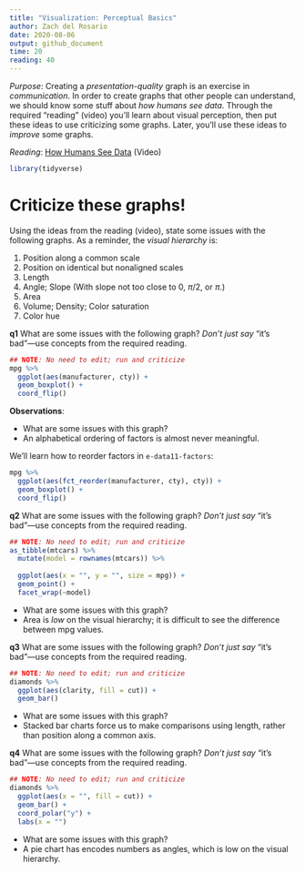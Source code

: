 ```yaml
---
title: "Visualization: Perceptual Basics"
author: Zach del Rosario
date: 2020-08-06
output: github_document
time: 20
reading: 40
---
```


*Purpose*: Creating a *presentation-quality* graph is an exercise in *communication*. In order to create graphs that other people can understand, we should know some stuff about *how humans see data*. Through the required "reading" (video) you'll learn about visual perception, then put these ideas to use criticizing some graphs. Later, you'll use these ideas to *improve* some graphs.

*Reading*: [How Humans See Data](https://www.youtube.com/watch?v=fSgEeI2Xpdc&list=PLluqivwOH1ouKkbM0c6x-g7DQnXF0UmC0&index=37&t=0s) (Video)

```r
library(tidyverse)
```

# Criticize these graphs!
<!-- -------------------------------------------------- -->

Using the ideas from the reading (video), state some issues with the following graphs. As a reminder, the *visual hierarchy* is:

1. Position along a common scale
2. Position on identical but nonaligned scales
3. Length
4. Angle; Slope (With slope not too close to 0, $\pi/2$, or $\pi$.)
5. Area
6. Volume; Density; Color saturation
7. Color hue

__q1__ What are some issues with the following graph? *Don't just say* "it's bad"---use concepts from the required reading.

```r
## NOTE: No need to edit; run and criticize
mpg %>%
  ggplot(aes(manufacturer, cty)) +
  geom_boxplot() +
  coord_flip()
```

**Observations**:

<!-- task-begin -->
- What are some issues with this graph?
<!-- task-end -->
<!-- solution-begin -->
- An alphabetical ordering of factors is almost never meaningful.

We'll learn how to reorder factors in `e-data11-factors`:

```r
mpg %>%
  ggplot(aes(fct_reorder(manufacturer, cty), cty)) +
  geom_boxplot() +
  coord_flip()
```
<!-- solution-end -->

__q2__ What are some issues with the following graph? *Don't just say* "it's bad"---use concepts from the required reading.

```r
## NOTE: No need to edit; run and criticize
as_tibble(mtcars) %>% 
  mutate(model = rownames(mtcars)) %>% 
  
  ggplot(aes(x = "", y = "", size = mpg)) +
  geom_point() +
  facet_wrap(~model)
```

<!-- task-begin -->
- What are some issues with this graph?
<!-- task-end -->
<!-- solution-begin -->
- Area is *low* on the visual hierarchy; it is difficult to see the difference between mpg values.
<!-- solution-end -->

__q3__ What are some issues with the following graph? *Don't just say* "it's bad"---use concepts from the required reading.

```r
## NOTE: No need to edit; run and criticize
diamonds %>% 
  ggplot(aes(clarity, fill = cut)) +
  geom_bar()
```

<!-- task-begin -->
- What are some issues with this graph?
<!-- task-end -->
<!-- solution-begin -->
- Stacked bar charts force us to make comparisons using length, rather than position along a common axis.
<!-- solution-end -->

__q4__ What are some issues with the following graph? *Don't just say* "it's bad"---use concepts from the required reading.

```r
## NOTE: No need to edit; run and criticize
diamonds %>% 
  ggplot(aes(x = "", fill = cut)) +
  geom_bar() +
  coord_polar("y") +
  labs(x = "")
```

<!-- task-begin -->
- What are some issues with this graph?
<!-- task-end -->
<!-- solution-begin -->
- A pie chart has encodes numbers as angles, which is low on the visual hierarchy.
<!-- solution-end -->

<!-- include-exit-ticket -->
